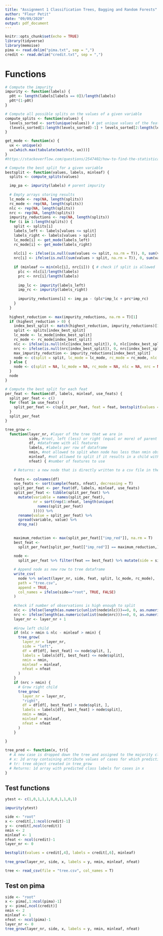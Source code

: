 ---
title: "Assignment 1 Classification Trees, Bagging and Random Forests"
author: "Fleur Petit"
date: "09/09/2020"
output: pdf_document
---

```{r setup, include=FALSE}
knitr::opts_chunk$set(echo = TRUE)
library(tidyverse)
library(memoise)
pima <- read.delim("pima.txt", sep = ",")
credit <- read.delim("credit.txt", sep = ",")

```

# Functions

```{r}

# Compute the impurity
impurity <- function(labels) {
  p0t <- length(labels[labels == 0])/length(labels)
  p0t*(1-p0t)
}

# Compute all possible splits on the values of a given variable
compute_splits <- function(values) {
  levels_sorted <- sort(unique(values)) # get unique values of the feature (I call them the levels)
  (levels_sorted[1:length(levels_sorted)-1] + levels_sorted[2:length(levels_sorted)])/2
}

get_mode <- function(x) {
  ux <- unique(x)
  ux[which.max(tabulate(match(x, ux)))]
}
#https://stackoverflow.com/questions/2547402/how-to-find-the-statistical-mode

# Compute the best split for a given variable
bestsplit <- function(values, labels, minleaf) {
  splits <- compute_splits(values)

  imp_pa <- impurity(labels) # parent impurity
  
  # Empty arrays storing results
  lc_mode <- rep(NA, length(splits))
  rc_mode <- rep(NA, length(splits))
  nlc <- rep(NA, length(splits))
  nrc <- rep(NA, length(splits))
  impurity_reductions <- rep(NA, length(splits))
  for (i in 1:length(splits)) {
    split <- splits[i]
    labels_left <- labels[values <= split]
    labels_right <- labels[values > split]
    lc_mode[i] <- get_mode(labels_left)
    rc_mode[i] <- get_mode(labels_right)
    
    nlc[i] <- ifelse(is.null(sum(values <= split, na.rm = T)), 0, sum(values <= split, na.rm = T))
    nrc[i] <- ifelse(is.null(sum(values > split, na.rm = T)), 0, sum(values > split, na.rm = T))
    
    if (minleaf <= min(nlc[i], nrc[i])) { # check if split is allowed
      plc <- nlc[i]/length(labels)
      prc <- nrc[i]/length(labels)
      
      imp_lc <- impurity(labels_left)
      imp_rc <- impurity(labels_right)
      
      impurity_reductions[i] <- imp_pa - (plc*imp_lc + prc*imp_rc)
    }
  }
  
  highest_reduction <- max(impurity_reductions, na.rm = T)[1]
  if (highest_reduction > 0) { 
    index_best_split <- match(highest_reduction, impurity_reductions)[1]
    split <- splits[index_best_split]
    lc_mode <- lc_mode[index_best_split]
    rc_mode <- rc_mode[index_best_split]
    nlc <- ifelse(is.null(nlc[index_best_split]), 0, nlc[index_best_split])
    nrc <- ifelse(is.null(nrc[index_best_split]), 0, nrc[index_best_split])
    max_impurity_reduction <- impurity_reductions[index_best_split]
    node <- c(split = split, lc_mode = lc_mode, rc_mode = rc_mode, nlc = nlc, nrc = nrc, imp_red = max_impurity_reduction)
  } else {
    node <- c(split = NA, lc_mode = NA, rc_mode = NA, nlc = NA, nrc = NA, imp_red = NA)
  }
  node
}

# Compute the best split for each feat
per_feat <- function(df, labels, minleaf, use_feats) {
  split_per_feat <- c()
  for (feat in use_feats) {
    split_per_feat <- c(split_per_feat, feat = feat, bestsplit(values = df[[feat]], labels, minleaf))
  }
  split_per_feat
}

tree_grow <-
  function(layer_nr, #layer of the tree that we are in
           side, #root, left (less) or right (equal or more) of parent split
           df, #dataframe with all features
           labels, #labels per row of dataframe
           nmin, #not allowed to split when node has less than nmin observations
           minleaf, #not allowed to split if it results in a child with less than minleaf observations
           nfeat) { #number of features to use

    # Returns: a new node that is directly written to a csv file in the working directory
    
    feats <- colnames(df)
    use_feats <- sort(sample(feats, nfeat), decreasing = T)
    split_per_feat <- per_feat(df, labels, minleaf, use_feats)
    split_per_feat <- tibble(split_per_feat) %>%
      mutate(variable = names(split_per_feat),
             nr = sort(rep(1:nfeat, length(unique(
               names(split_per_feat)
             ))))) %>%
      rename(value = split_per_feat) %>%
      spread(variable, value) %>%
      drop_na()
      
      
    maximum_reduction <- max(split_per_feat[["imp_red"]], na.rm = T)
    best_feat <-
      split_per_feat[split_per_feat[["imp_red"]] == maximum_reduction,][["feat"]][1]
    
    node <-
      split_per_feat %>% filter(feat == best_feat) %>% mutate(side = side, layer_nr = layer_nr) %>% select(-nr)

    # Append node as new row to tree dataframe
    write_csv(
      node %>% select(layer_nr, side, feat, split, lc_mode, rc_mode),
      path = "tree.csv",
      append = TRUE, 
      col_names = ifelse(side=="root", TRUE, FALSE)
    )
    
    #check if number of observations is high enough to split
    nlc <- ifelse(length(as.numeric(unlist(node$nlc)))==0, 0, as.numeric(unlist(node$nlc))) 
    nrc <- ifelse(length(as.numeric(unlist(node$nrc)))==0, 0, as.numeric(unlist(node$nrc)))
    layer_nr <- layer_nr + 1
    
    #Grow left child
    if (nlc > nmin & nlc - minleaf > nmin) {
      tree_grow(
        layer_nr = layer_nr,
        side = "left",
        df = df[df[, best_feat] <= node$split, ],
        labels = labels[df[, best_feat] <= node$split],
        nmin = nmin,
        minleaf = minleaf,
        nfeat = nfeat
      )
    }
    if (nrc > nmin) {
      # Grow right child
      tree_grow(
        layer_nr = layer_nr,
        "right",
        df = df[df[, best_feat] > node$split, ],
        labels = labels[df[, best_feat] > node$split],
        nmin = nmin,
        minleaf = minleaf,
        nfeat = nfeat
      )
    }
    
}

tree_pred <- function(x, tr){
  # A new case is dropped down the tree and assigned to the majority class of each node it passes
  # x: 2d array containing attribute values of cases for which prediction is required
  # tr: tree object created in tree_grow
  # Returns: 1d array with predicted class labels for cases in x
}


```


## Test functions 

```{r}

ytest <- c(1,0,1,1,1,0,0,1,1,0,1)

impurity(ytest)

side <- "root"
x <- credit[,1:ncol(credit)-1]
y <- credit[,ncol(credit)]
nmin <- 2
minleaf <- 1
nfeat <- ncol(credit)-1
layer_nr <- 0

bestsplit(values = credit[,4], labels = credit[,6], minleaf)
  
tree_grow(layer_nr, side, x, labels = y, nmin, minleaf, nfeat)

tree <- read_csv(file = "tree.csv", col_names = T)

```


## Test on pima

```{r}

side <- "root"
x <- pima[,1:ncol(pima)-1]
y <- pima[,ncol(credit)]
nmin <- 2
minleaf <- 1
nfeat <- ncol(pima)-1
layer_nr <- 0
tree_grow(layer_nr, side, x, labels = y, nmin, minleaf, nfeat)

```